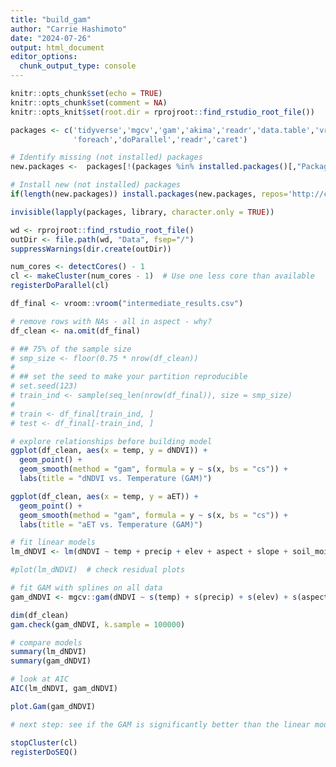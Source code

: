 ```yaml
---
title: "build_gam"
author: "Carrie Hashimoto"
date: "2024-07-26"
output: html_document
editor_options: 
  chunk_output_type: console
---
```


```r
knitr::opts_chunk$set(echo = TRUE)
knitr::opts_chunk$set(comment = NA)
knitr::opts_knit$set(root.dir = rprojroot::find_rstudio_root_file())
```

```r
packages <- c('tidyverse','mgcv','gam','akima','readr','data.table','vroom',
              'foreach','doParallel','readr','caret')

# Identify missing (not installed) packages
new.packages <-  packages[!(packages %in% installed.packages()[,"Package"])]

# Install new (not installed) packages
if(length(new.packages)) install.packages(new.packages, repos='http://cran.rstudio.com/') else print('All required packages are installed.')

invisible(lapply(packages, library, character.only = TRUE))
```

```r
wd <- rprojroot::find_rstudio_root_file()
outDir <- file.path(wd, "Data", fsep="/")
suppressWarnings(dir.create(outDir)) 

num_cores <- detectCores() - 1
cl <- makeCluster(num_cores - 1)  # Use one less core than available
registerDoParallel(cl)
```

```r
df_final <- vroom::vroom("intermediate_results.csv")

# remove rows with NAs - all in aspect - why?
df_clean <- na.omit(df_final)

# ## 75% of the sample size
# smp_size <- floor(0.75 * nrow(df_clean))
# 
# ## set the seed to make your partition reproducible
# set.seed(123)
# train_ind <- sample(seq_len(nrow(df_final)), size = smp_size)
# 
# train <- df_final[train_ind, ]
# test <- df_final[-train_ind, ]

# explore relationships before building model
ggplot(df_clean, aes(x = temp, y = dNDVI)) +
  geom_point() +
  geom_smooth(method = "gam", formula = y ~ s(x, bs = "cs")) +
  labs(title = "dNDVI vs. Temperature (GAM)")

ggplot(df_clean, aes(x = temp, y = aET)) +
  geom_point() +
  geom_smooth(method = "gam", formula = y ~ s(x, bs = "cs")) +
  labs(title = "aET vs. Temperature (GAM)")

# fit linear models
lm_dNDVI <- lm(dNDVI ~ temp + precip + elev + aspect + slope + soil_moisture, data = df_clean)

#plot(lm_dNDVI)  # check residual plots

# fit GAM with splines on all data
gam_dNDVI <- mgcv::gam(dNDVI ~ s(temp) + s(precip) + s(elev) + s(aspect) + s(slope) + s(soil_moisture), data = df_clean)

dim(df_clean)
gam.check(gam_dNDVI, k.sample = 100000)

# compare models
summary(lm_dNDVI)
summary(gam_dNDVI)

# look at AIC
AIC(lm_dNDVI, gam_dNDVI)

plot.Gam(gam_dNDVI)
```

```r
# next step: see if the GAM is significantly better than the linear model


```

```r
stopCluster(cl)
registerDoSEQ()
```

